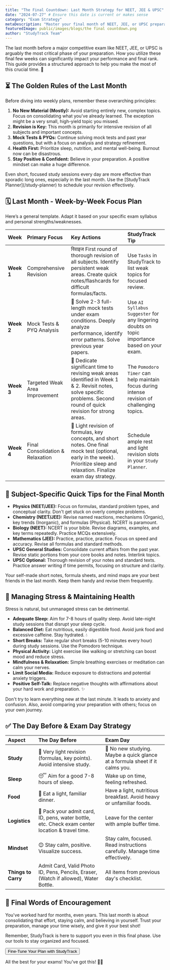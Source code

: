 ```yaml
---
title: "The Final Countdown: Last Month Strategy for NEET, JEE & UPSC"
date: "2024-07-27" # Ensure this date is current or makes sense
category: "Exam Strategy"
metaDescription: "Master your final month of NEET, JEE, or UPSC preparation with this comprehensive guide. Includes weekly plans, subject tips, stress management, and exam day advice."
featuredImage: public/images/blogs/the final countdown.png
author: "StudyTrack Team"
---
```



The last month before a major competitive exam like NEET, JEE, or UPSC is arguably the most critical phase of your preparation. How you utilize these final few weeks can significantly impact your performance and final rank. This guide provides a structured approach to help you make the most of this crucial time. 🚀

## ⏳ The Golden Rules of the Last Month

Before diving into weekly plans, remember these overarching principles:

1.  **No New Material (Mostly):** Avoid starting entirely new, complex topics. Focus on consolidating what you've already learned. The exception might be a very small, high-yield topic you missed.
2.  **Revision is Key:** This month is primarily for intensive revision of all subjects and important concepts.
3.  **Mock Tests & PYQs:** Continue solving mock tests and past year questions, but with a focus on analysis and strategy refinement.
4.  **Health First:** Prioritize sleep, nutrition, and mental well-being. Burnout now can be disastrous.
5.  **Stay Positive & Confident:** Believe in your preparation. A positive mindset can make a huge difference.

<Info title="Consistency is Your Superpower">
Even short, focused study sessions every day are more effective than sporadic long ones, especially in the last month. Use the [StudyTrack Planner](/study-planner) to schedule your revision effectively.
</Info>

## 🗓️ Last Month - Week-by-Week Focus Plan

Here’s a general template. Adapt it based on your specific exam syllabus and personal strengths/weaknesses.

| Week        | Primary Focus                     | Key Actions                                                                                                | StudyTrack Tip                                                                                                  |
| :---------- | :-------------------------------- | :--------------------------------------------------------------------------------------------------------- | :-------------------------------------------------------------------------------------------------------------- |
| **Week 1**  | Comprehensive Revision            |  रिवाइज First round of thorough revision of all subjects. Identify persistent weak areas. Create quick notes/flashcards for difficult formulas/facts. | Use `Tasks` in StudyTrack to list weak topics for focused review.                                          |
| **Week 2**  | Mock Tests & PYQ Analysis         | 📝 Solve 2-3 full-length mock tests under exam conditions. Deeply analyze performance, identify error patterns. Solve previous year papers.       | Use `AI Syllabus Suggester` for any lingering doubts on topic importance based on your exam.                     |
| **Week 3**  | Targeted Weak Area Improvement    | 🎯 Dedicate significant time to revising weak areas identified in Week 1 & 2. Revisit notes, solve specific problems. Second round of quick revision for strong areas. | The `Pomodoro Timer` can help maintain focus during intense revision of challenging topics.                     |
| **Week 4**  | Final Consolidation & Relaxation  | 🧘 Light revision of formulas, key concepts, and short notes. One final mock test (optional, early in the week). Prioritize sleep and relaxation. Finalize exam day strategy. | Schedule ample rest and light revision slots in your `Study Planner`.                                           |

## 🎯 Subject-Specific Quick Tips for the Final Month

*   **Physics (NEET/JEE):** Focus on formulas, standard problem types, and conceptual clarity. Don't get stuck on overly complex problems.
*   **Chemistry (NEET/JEE):** Revise named reactions, mechanisms (Organic), key trends (Inorganic), and formulas (Physical). NCERT is paramount.
*   **Biology (NEET):** NCERT is your bible. Revise diagrams, examples, and key terms repeatedly. Practice MCQs extensively.
*   **Mathematics (JEE):** Practice, practice, practice. Focus on speed and accuracy. Revise all formulas and standard methods.
*   **UPSC General Studies:** Consolidate current affairs from the past year. Revise static portions from your core books and notes. Interlink topics.
*   **UPSC Optional:** Thorough revision of your notes and standard texts. Practice answer writing if time permits, focusing on structure and clarity.

<Tip title="Formula & Short Notes Power-Up">
Your self-made short notes, formula sheets, and mind maps are your best friends in the last month. Keep them handy and revise them frequently.
</Tip>

## 🧘 Managing Stress & Maintaining Health

Stress is natural, but unmanaged stress can be detrimental.

*   **Adequate Sleep:** Aim for 7-8 hours of quality sleep. Avoid late-night study sessions that disrupt your sleep cycle.
*   **Balanced Diet:** Eat nutritious, easily digestible food. Avoid junk food and excessive caffeine. Stay hydrated. 💧
*   **Short Breaks:** Take regular short breaks (5-10 minutes every hour) during study sessions. Use the Pomodoro technique.
*   **Physical Activity:** Light exercise like walking or stretching can boost mood and reduce stress.
*   **Mindfulness & Relaxation:** Simple breathing exercises or meditation can calm your nerves.
*   **Limit Social Media:** Reduce exposure to distractions and potential anxiety triggers.
*   **Positive Self-Talk:** Replace negative thoughts with affirmations about your hard work and preparation. ✨

<Warning title="Avoid Last-Minute Cramming & Comparisons">
Don't try to learn everything new at the last minute. It leads to anxiety and confusion. Also, avoid comparing your preparation with others; focus on your own journey.
</Warning>

## ✅ The Day Before & Exam Day Strategy

| Aspect              | The Day Before                                      | Exam Day                                                                         |
| :------------------ | :-------------------------------------------------- | :------------------------------------------------------------------------------- |
| **Study**           | 🧘 Very light revision (formulas, key points). Avoid intensive study. | 🚫 No new studying. Maybe a quick glance at a formula sheet if it calms you. |
| **Sleep**           | 😴 Aim for a good 7-8 hours of sleep.              | Wake up on time, feeling refreshed.                                              |
| **Food**            | 🥗 Eat a light, familiar dinner.                     | Have a light, nutritious breakfast. Avoid heavy or unfamiliar foods.         |
| **Logistics**       | 🎒 Pack your admit card, ID, pens, water bottle, etc. Check exam center location & travel time. | Leave for the center with ample buffer time.                                   |
| **Mindset**         | 😊 Stay calm, positive. Visualize success.          | Stay calm, focused. Read instructions carefully. Manage time effectively.       |
| **Things to Carry** | Admit Card, Valid Photo ID, Pens, Pencils, Eraser, (Watch if allowed), Water Bottle. | All items from previous day's checklist.                                         |

## 🚀 Final Words of Encouragement

You've worked hard for months, even years. This last month is about consolidating that effort, staying calm, and believing in yourself. Trust your preparation, manage your time wisely, and give it your best shot!

Remember, StudyTrack is here to support you even in this final phase. Use our tools to stay organized and focused.

<div className="my-8 text-center">
  <Button asChild size="lg">
    <Link href="/dashboard">
      Fine-Tune Your Plan with StudyTrack
    </Link>
  </Button>
</div>

All the best for your exams! You've got this! 💪🎉
